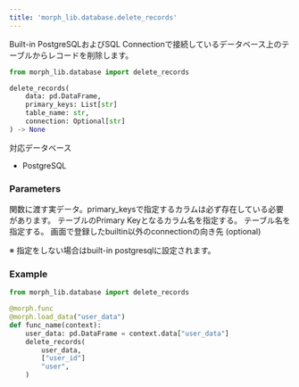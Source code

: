 ```yaml
---
title: 'morph_lib.database.delete_records'
---
```


Built-in PostgreSQLおよびSQL Connectionで接続しているデータベース上のテーブルからレコードを削除します。

```python
from morph_lib.database import delete_records

delete_records(
	data: pd.DataFrame,
	primary_keys: List[str]
	table_name: str,
	connection: Optional[str]
) -> None
```

対応データベース

- PostgreSQL

### Parameters

<ParamField body="data" type="pd.DataFrame" required>
関数に渡す実データ。primary_keysで指定するカラムは必ず存在している必要があります。
</ParamField>

<ParamField body="primary_keys" type="List[str]" required>
テーブルのPrimary Keyとなるカラム名を指定する。
</ParamField>

<ParamField body="table_name" type="str" required>
テーブル名を指定する。
</ParamField>

<ParamField body="connection" type="str">
画面で登録したbuiltin以外のconnectionの向き先 (optional)

※ 指定をしない場合はbuilt-in postgresqlに設定されます。
</ParamField>

### Example

```python
from morph_lib.database import delete_records

@morph.func
@morph.load_data("user_data")
def func_name(context):
	user_data: pd.DataFrame = context.data["user_data"]
	delete_records(
		user_data,
		["user_id"]
		"user",
	)
```